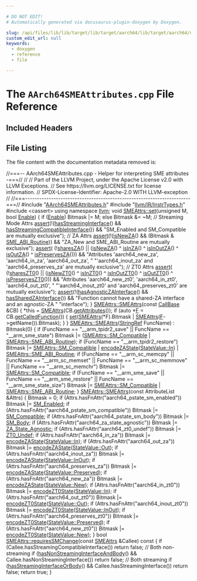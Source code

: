 ```yaml
---

# DO NOT EDIT!
# Automatically generated via docusaurus-plugin-doxygen by Doxygen.

slug: /api/files/lib/lib/target/lib/target/aarch64/lib/target/aarch64/utils/aarch64smeattributes-cpp
custom_edit_url: null
keywords:
  - doxygen
  - reference
  - file

---
```





# The `AArch64SMEAttributes.cpp` File Reference

<DoxygenPage pluginConfig={pluginConfig}>



## Included Headers

<IncludesList>
<IncludesListItem
  filePath="AArch64SMEAttributes.h"
  permalink="/docs/api/files/lib/lib/target/lib/target/aarch64/lib/target/aarch64/utils/aarch64smeattributes-h"
  isLocal="true" />
<IncludesListItem
  filePath="llvm/IR/InstrTypes.h"
  permalink="/docs/api/files/include/include/llvm/include/llvm/ir/instrtypes-h"
  isLocal="true" />
<IncludesListItem
  filePath="cassert"
  permalink=""
  isLocal="false" />
</IncludesList>


## File Listing

The file content with the documentation metadata removed is:

<ProgramListing>

<Link id="l00001" /><CodeLine lineNumber="1"><Highlight kind="comment">//===-- AArch64SMEAttributes.cpp - Helper for interpreting SME attributes -===//</Highlight><Highlight kind="normal"></Highlight></CodeLine>
<Link id="l00002" /><CodeLine lineNumber="2"><Highlight kind="normal"></Highlight><Highlight kind="comment">//</Highlight><Highlight kind="normal"></Highlight></CodeLine>
<Link id="l00003" /><CodeLine lineNumber="3"><Highlight kind="normal"></Highlight><Highlight kind="comment">// Part of the LLVM Project, under the Apache License v2.0 with LLVM Exceptions.</Highlight><Highlight kind="normal"></Highlight></CodeLine>
<Link id="l00004" /><CodeLine lineNumber="4"><Highlight kind="normal"></Highlight><Highlight kind="comment">// See https://llvm.org/LICENSE.txt for license information.</Highlight><Highlight kind="normal"></Highlight></CodeLine>
<Link id="l00005" /><CodeLine lineNumber="5"><Highlight kind="normal"></Highlight><Highlight kind="comment">// SPDX-License-Identifier: Apache-2.0 WITH LLVM-exception</Highlight><Highlight kind="normal"></Highlight></CodeLine>
<Link id="l00006" /><CodeLine lineNumber="6"><Highlight kind="normal"></Highlight><Highlight kind="comment">//</Highlight><Highlight kind="normal"></Highlight></CodeLine>
<Link id="l00007" /><CodeLine lineNumber="7"><Highlight kind="normal"></Highlight><Highlight kind="comment">//===----------------------------------------------------------------------===//</Highlight><Highlight kind="normal"></Highlight></CodeLine>
<Link id="l00008" /><CodeLine lineNumber="8"><Highlight kind="normal"></Highlight></CodeLine>
<Link id="l00009" /><CodeLine lineNumber="9"><Highlight kind="normal"></Highlight><Highlight kind="preprocessor">#include &quot;<a href="/docs/api/files/lib/lib/target/lib/target/aarch64/lib/target/aarch64/utils/aarch64smeattributes-h">AArch64SMEAttributes.h</a>&quot;</Highlight><Highlight kind="normal"></Highlight></CodeLine>
<Link id="l00010" /><CodeLine lineNumber="10"><Highlight kind="normal"></Highlight><Highlight kind="preprocessor">#include &quot;<a href="/docs/api/files/include/include/llvm/include/llvm/ir/instrtypes-h">llvm/IR/InstrTypes.h</a>&quot;</Highlight><Highlight kind="normal"></Highlight></CodeLine>
<Link id="l00011" /><CodeLine lineNumber="11"><Highlight kind="normal"></Highlight><Highlight kind="preprocessor">#include &lt;cassert&gt;</Highlight><Highlight kind="normal"></Highlight></CodeLine>
<Link id="l00012" /><CodeLine lineNumber="12"><Highlight kind="normal"></Highlight></CodeLine>
<Link id="l00013" /><CodeLine lineNumber="13"><Highlight kind="normal"></Highlight><Highlight kind="keyword">using namespace </Highlight><Highlight kind="normal"><a href="/docs/api/namespaces/llvm">llvm</a>;</Highlight></CodeLine>
<Link id="l00014" /><CodeLine lineNumber="14"><Highlight kind="normal"></Highlight></CodeLine>
<Link id="l00015" /><CodeLine lineNumber="15" lineLink="/docs/api/classes/llvm/smeattrs/#a74b3e482c88651fdb789252fdb19b107"><Highlight kind="normal"></Highlight><Highlight kind="keywordtype">void</Highlight><Highlight kind="normal"> <a href="/docs/api/classes/llvm/smeattrs/#a74b3e482c88651fdb789252fdb19b107">SMEAttrs::set</a>(</Highlight><Highlight kind="keywordtype">unsigned</Highlight><Highlight kind="normal"> M, </Highlight><Highlight kind="keywordtype">bool</Highlight><Highlight kind="normal"> <a href="/docs/api/namespaces/llvm/#afdccf3ff7a8dfaa084b07c1fb417bbe2a2faec1f9f8cc7f8f40d521c4dd574f49">Enable</a>) &#123;</Highlight></CodeLine>
<Link id="l00016" /><CodeLine lineNumber="16"><Highlight kind="normal">  </Highlight><Highlight kind="keywordflow">if</Highlight><Highlight kind="normal"> (<a href="/docs/api/namespaces/llvm/#afdccf3ff7a8dfaa084b07c1fb417bbe2a2faec1f9f8cc7f8f40d521c4dd574f49">Enable</a>)</Highlight></CodeLine>
<Link id="l00017" /><CodeLine lineNumber="17"><Highlight kind="normal">    Bitmask |= M;</Highlight></CodeLine>
<Link id="l00018" /><CodeLine lineNumber="18"><Highlight kind="normal">  </Highlight><Highlight kind="keywordflow">else</Highlight><Highlight kind="normal"></Highlight></CodeLine>
<Link id="l00019" /><CodeLine lineNumber="19"><Highlight kind="normal">    Bitmask &amp;= ~M;</Highlight></CodeLine>
<Link id="l00020" /><CodeLine lineNumber="20"><Highlight kind="normal"></Highlight></CodeLine>
<Link id="l00021" /><CodeLine lineNumber="21"><Highlight kind="normal">  </Highlight><Highlight kind="comment">// Streaming Mode Attrs</Highlight><Highlight kind="normal"></Highlight></CodeLine>
<Link id="l00022" /><CodeLine lineNumber="22"><Highlight kind="normal">  <a href="/docs/api/files/lib/lib/target/lib/target/amdgpu/silowercontrolflow-cpp/#a4868c5d81c5ccc98c47aeab6244346a0">assert</a>(!(<a href="/docs/api/classes/llvm/smeattrs/#a0631da4d405aecafd9a30ab19f6a6488">hasStreamingInterface</a>() &amp;&amp; <a href="/docs/api/classes/llvm/smeattrs/#a3f213ec4d32444fe6f73dca3f3690e7d">hasStreamingCompatibleInterface</a>()) &amp;&amp;</Highlight></CodeLine>
<Link id="l00023" /><CodeLine lineNumber="23"><Highlight kind="normal">         </Highlight><Highlight kind="stringliteral">&quot;SM&#95;Enabled and SM&#95;Compatible are mutually exclusive&quot;</Highlight><Highlight kind="normal">);</Highlight></CodeLine>
<Link id="l00024" /><CodeLine lineNumber="24"><Highlight kind="normal"></Highlight></CodeLine>
<Link id="l00025" /><CodeLine lineNumber="25"><Highlight kind="normal">  </Highlight><Highlight kind="comment">// ZA Attrs</Highlight><Highlight kind="normal"></Highlight></CodeLine>
<Link id="l00026" /><CodeLine lineNumber="26"><Highlight kind="normal">  <a href="/docs/api/files/lib/lib/target/lib/target/amdgpu/silowercontrolflow-cpp/#a4868c5d81c5ccc98c47aeab6244346a0">assert</a>(!(<a href="/docs/api/classes/llvm/smeattrs/#ac5c76ddab5601ff5ead828edc802e912">isNewZA</a>() &amp;&amp; (Bitmask &amp; <a href="/docs/api/classes/llvm/smeattrs/#ac3ddd43ec0706cb4af5f9f5b910b2161a7e18bb628f3d4add46ae5f0e8bc06ea1">SME&#95;ABI&#95;Routine</a>)) &amp;&amp;</Highlight></CodeLine>
<Link id="l00027" /><CodeLine lineNumber="27"><Highlight kind="normal">         </Highlight><Highlight kind="stringliteral">&quot;ZA&#95;New and SME&#95;ABI&#95;Routine are mutually exclusive&quot;</Highlight><Highlight kind="normal">);</Highlight></CodeLine>
<Link id="l00028" /><CodeLine lineNumber="28"><Highlight kind="normal"></Highlight></CodeLine>
<Link id="l00029" /><CodeLine lineNumber="29"><Highlight kind="normal">  <a href="/docs/api/files/lib/lib/target/lib/target/amdgpu/silowercontrolflow-cpp/#a4868c5d81c5ccc98c47aeab6244346a0">assert</a>(</Highlight></CodeLine>
<Link id="l00030" /><CodeLine lineNumber="30"><Highlight kind="normal">      (!<a href="/docs/api/classes/llvm/smeattrs/#aa15a533e07f6ac4720eeff0eff804c35">sharesZA</a>() ||</Highlight></CodeLine>
<Link id="l00031" /><CodeLine lineNumber="31"><Highlight kind="normal">       (<a href="/docs/api/classes/llvm/smeattrs/#ac5c76ddab5601ff5ead828edc802e912">isNewZA</a>() ^ <a href="/docs/api/classes/llvm/smeattrs/#a2a044953a906f7fadb980d48bf095e20">isInZA</a>() ^ <a href="/docs/api/classes/llvm/smeattrs/#aadc9b29185f58ba6752a3c7c5e254e14">isInOutZA</a>() ^ <a href="/docs/api/classes/llvm/smeattrs/#a699089d13481fdacd943a6cd11781739">isOutZA</a>() ^ <a href="/docs/api/classes/llvm/smeattrs/#ab0f92885ea519bd5864c82b85067e6a3">isPreservesZA</a>())) &amp;&amp;</Highlight></CodeLine>
<Link id="l00032" /><CodeLine lineNumber="32"><Highlight kind="normal">      </Highlight><Highlight kind="stringliteral">&quot;Attributes &#39;aarch64&#95;new&#95;za&#39;, &#39;aarch64&#95;in&#95;za&#39;, &#39;aarch64&#95;out&#95;za&#39;, &quot;</Highlight><Highlight kind="normal"></Highlight></CodeLine>
<Link id="l00033" /><CodeLine lineNumber="33"><Highlight kind="normal">      </Highlight><Highlight kind="stringliteral">&quot;&#39;aarch64&#95;inout&#95;za&#39; and &#39;aarch64&#95;preserves&#95;za&#39; are mutually exclusive&quot;</Highlight><Highlight kind="normal">);</Highlight></CodeLine>
<Link id="l00034" /><CodeLine lineNumber="34"><Highlight kind="normal"></Highlight></CodeLine>
<Link id="l00035" /><CodeLine lineNumber="35"><Highlight kind="normal">  </Highlight><Highlight kind="comment">// ZT0 Attrs</Highlight><Highlight kind="normal"></Highlight></CodeLine>
<Link id="l00036" /><CodeLine lineNumber="36"><Highlight kind="normal">  <a href="/docs/api/files/lib/lib/target/lib/target/amdgpu/silowercontrolflow-cpp/#a4868c5d81c5ccc98c47aeab6244346a0">assert</a>(</Highlight></CodeLine>
<Link id="l00037" /><CodeLine lineNumber="37"><Highlight kind="normal">      (!<a href="/docs/api/classes/llvm/smeattrs/#a05704200885efea3fc85cff92725e91d">sharesZT0</a>() || (<a href="/docs/api/classes/llvm/smeattrs/#a69746b44d6e2baf8fde71e2ec31d1b36">isNewZT0</a>() ^ <a href="/docs/api/classes/llvm/smeattrs/#a53c16e2a7dc92cb1d8aa8549174fb02d">isInZT0</a>() ^ <a href="/docs/api/classes/llvm/smeattrs/#a6a7c8d26150da168c48f20e3ab5991c2">isInOutZT0</a>() ^ <a href="/docs/api/classes/llvm/smeattrs/#a5ed8a49d1d4f5d58e8b3ebeefbdaecdb">isOutZT0</a>() ^</Highlight></CodeLine>
<Link id="l00038" /><CodeLine lineNumber="38"><Highlight kind="normal">                        <a href="/docs/api/classes/llvm/smeattrs/#a00f3d906fae5d5f0163bc69c7219d51a">isPreservesZT0</a>())) &amp;&amp;</Highlight></CodeLine>
<Link id="l00039" /><CodeLine lineNumber="39"><Highlight kind="normal">      </Highlight><Highlight kind="stringliteral">&quot;Attributes &#39;aarch64&#95;new&#95;zt0&#39;, &#39;aarch64&#95;in&#95;zt0&#39;, &#39;aarch64&#95;out&#95;zt0&#39;, &quot;</Highlight><Highlight kind="normal"></Highlight></CodeLine>
<Link id="l00040" /><CodeLine lineNumber="40"><Highlight kind="normal">      </Highlight><Highlight kind="stringliteral">&quot;&#39;aarch64&#95;inout&#95;zt0&#39; and &#39;aarch64&#95;preserves&#95;zt0&#39; are mutually exclusive&quot;</Highlight><Highlight kind="normal">);</Highlight></CodeLine>
<Link id="l00041" /><CodeLine lineNumber="41"><Highlight kind="normal"></Highlight></CodeLine>
<Link id="l00042" /><CodeLine lineNumber="42"><Highlight kind="normal">  <a href="/docs/api/files/lib/lib/target/lib/target/amdgpu/silowercontrolflow-cpp/#a4868c5d81c5ccc98c47aeab6244346a0">assert</a>(!(<a href="/docs/api/classes/llvm/smeattrs/#a52ba4f9b8290209e88febec35b239e78">hasAgnosticZAInterface</a>() &amp;&amp; <a href="/docs/api/classes/llvm/smeattrs/#afc5529d6f2fb091f8f2a066d3f244526">hasSharedZAInterface</a>()) &amp;&amp;</Highlight></CodeLine>
<Link id="l00043" /><CodeLine lineNumber="43"><Highlight kind="normal">         </Highlight><Highlight kind="stringliteral">&quot;Function cannot have a shared-ZA interface and an agnostic-ZA &quot;</Highlight><Highlight kind="normal"></Highlight></CodeLine>
<Link id="l00044" /><CodeLine lineNumber="44"><Highlight kind="normal">         </Highlight><Highlight kind="stringliteral">&quot;interface&quot;</Highlight><Highlight kind="normal">);</Highlight></CodeLine>
<Link id="l00045" /><CodeLine lineNumber="45"><Highlight kind="normal">&#125;</Highlight></CodeLine>
<Link id="l00046" /><CodeLine lineNumber="46"><Highlight kind="normal"></Highlight></CodeLine>
<Link id="l00047" /><CodeLine lineNumber="47" lineLink="/docs/api/classes/llvm/smeattrs/#aa5e262aac758714fcbe1b579d3d37920"><Highlight kind="normal"><a href="/docs/api/classes/llvm/smeattrs/#a1cfa8c181aa3fd059200b7f7f936e9fe">SMEAttrs::SMEAttrs</a>(</Highlight><Highlight kind="keyword">const</Highlight><Highlight kind="normal"> <a href="/docs/api/classes/llvm/callbase">CallBase</a> &amp;CB) &#123;</Highlight></CodeLine>
<Link id="l00048" /><CodeLine lineNumber="48"><Highlight kind="normal">  &#42;</Highlight><Highlight kind="keyword">this</Highlight><Highlight kind="normal"> = <a href="/docs/api/classes/llvm/smeattrs/#a1cfa8c181aa3fd059200b7f7f936e9fe">SMEAttrs</a>(CB.<a href="/docs/api/classes/llvm/callbase/#ae0c55761fce39dd71617690b04385193">getAttributes</a>());</Highlight></CodeLine>
<Link id="l00049" /><CodeLine lineNumber="49"><Highlight kind="normal">  </Highlight><Highlight kind="keywordflow">if</Highlight><Highlight kind="normal"> (</Highlight><Highlight kind="keyword">auto</Highlight><Highlight kind="normal"> &#42;<a href="/docs/api/files/lib/lib/support/md5-cpp/#a96d73bbd7af15cb1fc38c3f4a3bd82e9">F</a> = CB.<a href="/docs/api/classes/llvm/callbase/#a2b1ae7cf1bafdd43d1fee4c6ad0a2913">getCalledFunction</a>()) &#123;</Highlight></CodeLine>
<Link id="l00050" /><CodeLine lineNumber="50"><Highlight kind="normal">    <a href="/docs/api/classes/llvm/smeattrs/#a74b3e482c88651fdb789252fdb19b107">set</a>(<a href="/docs/api/classes/llvm/smeattrs/#a1cfa8c181aa3fd059200b7f7f936e9fe">SMEAttrs</a>(&#42;F).Bitmask | <a href="/docs/api/classes/llvm/smeattrs/#a1cfa8c181aa3fd059200b7f7f936e9fe">SMEAttrs</a>(<a href="/docs/api/files/lib/lib/support/md5-cpp/#a96d73bbd7af15cb1fc38c3f4a3bd82e9">F</a>-&gt;getName()).Bitmask);</Highlight></CodeLine>
<Link id="l00051" /><CodeLine lineNumber="51"><Highlight kind="normal">  &#125;</Highlight></CodeLine>
<Link id="l00052" /><CodeLine lineNumber="52"><Highlight kind="normal">&#125;</Highlight></CodeLine>
<Link id="l00053" /><CodeLine lineNumber="53"><Highlight kind="normal"></Highlight></CodeLine>
<Link id="l00054" /><CodeLine lineNumber="54" lineLink="/docs/api/classes/llvm/smeattrs/#ac62a2489e88e4e05e640c4bf6b29082f"><Highlight kind="normal"><a href="/docs/api/classes/llvm/smeattrs/#a1cfa8c181aa3fd059200b7f7f936e9fe">SMEAttrs::SMEAttrs</a>(<a href="/docs/api/classes/llvm/stringref">StringRef</a> FuncName) : Bitmask(0) &#123;</Highlight></CodeLine>
<Link id="l00055" /><CodeLine lineNumber="55"><Highlight kind="normal">  </Highlight><Highlight kind="keywordflow">if</Highlight><Highlight kind="normal"> (FuncName == </Highlight><Highlight kind="stringliteral">&quot;&#95;&#95;arm&#95;tpidr2&#95;save&quot;</Highlight><Highlight kind="normal"> || FuncName == </Highlight><Highlight kind="stringliteral">&quot;&#95;&#95;arm&#95;sme&#95;state&quot;</Highlight><Highlight kind="normal">)</Highlight></CodeLine>
<Link id="l00056" /><CodeLine lineNumber="56"><Highlight kind="normal">    Bitmask |= (<a href="/docs/api/classes/llvm/smeattrs/#ac3ddd43ec0706cb4af5f9f5b910b2161ab2289c6755601ab4fda5bad77ca4f330">SMEAttrs::SM&#95;Compatible</a> | <a href="/docs/api/classes/llvm/smeattrs/#ac3ddd43ec0706cb4af5f9f5b910b2161a7e18bb628f3d4add46ae5f0e8bc06ea1">SMEAttrs::SME&#95;ABI&#95;Routine</a>);</Highlight></CodeLine>
<Link id="l00057" /><CodeLine lineNumber="57"><Highlight kind="normal">  </Highlight><Highlight kind="keywordflow">if</Highlight><Highlight kind="normal"> (FuncName == </Highlight><Highlight kind="stringliteral">&quot;&#95;&#95;arm&#95;tpidr2&#95;restore&quot;</Highlight><Highlight kind="normal">)</Highlight></CodeLine>
<Link id="l00058" /><CodeLine lineNumber="58"><Highlight kind="normal">    Bitmask |= <a href="/docs/api/classes/llvm/smeattrs/#ac3ddd43ec0706cb4af5f9f5b910b2161ab2289c6755601ab4fda5bad77ca4f330">SMEAttrs::SM&#95;Compatible</a> | <a href="/docs/api/classes/llvm/smeattrs/#a12e5d29860fe2c7589e171f9226ac72a">encodeZAState</a>(<a href="/docs/api/classes/llvm/smeattrs/#a786805d9eb176b61475f63d699d6344eaefeb369cccbd560588a756610865664c">StateValue::In</a>) |</Highlight></CodeLine>
<Link id="l00059" /><CodeLine lineNumber="59"><Highlight kind="normal">               <a href="/docs/api/classes/llvm/smeattrs/#ac3ddd43ec0706cb4af5f9f5b910b2161a7e18bb628f3d4add46ae5f0e8bc06ea1">SMEAttrs::SME&#95;ABI&#95;Routine</a>;</Highlight></CodeLine>
<Link id="l00060" /><CodeLine lineNumber="60"><Highlight kind="normal">  </Highlight><Highlight kind="keywordflow">if</Highlight><Highlight kind="normal"> (FuncName == </Highlight><Highlight kind="stringliteral">&quot;&#95;&#95;arm&#95;sc&#95;memcpy&quot;</Highlight><Highlight kind="normal"> || FuncName == </Highlight><Highlight kind="stringliteral">&quot;&#95;&#95;arm&#95;sc&#95;memset&quot;</Highlight><Highlight kind="normal"> ||</Highlight></CodeLine>
<Link id="l00061" /><CodeLine lineNumber="61"><Highlight kind="normal">      FuncName == </Highlight><Highlight kind="stringliteral">&quot;&#95;&#95;arm&#95;sc&#95;memmove&quot;</Highlight><Highlight kind="normal"> || FuncName == </Highlight><Highlight kind="stringliteral">&quot;&#95;&#95;arm&#95;sc&#95;memchr&quot;</Highlight><Highlight kind="normal">)</Highlight></CodeLine>
<Link id="l00062" /><CodeLine lineNumber="62"><Highlight kind="normal">    Bitmask |= <a href="/docs/api/classes/llvm/smeattrs/#ac3ddd43ec0706cb4af5f9f5b910b2161ab2289c6755601ab4fda5bad77ca4f330">SMEAttrs::SM&#95;Compatible</a>;</Highlight></CodeLine>
<Link id="l00063" /><CodeLine lineNumber="63"><Highlight kind="normal">  </Highlight><Highlight kind="keywordflow">if</Highlight><Highlight kind="normal"> (FuncName == </Highlight><Highlight kind="stringliteral">&quot;&#95;&#95;arm&#95;sme&#95;save&quot;</Highlight><Highlight kind="normal"> || FuncName == </Highlight><Highlight kind="stringliteral">&quot;&#95;&#95;arm&#95;sme&#95;restore&quot;</Highlight><Highlight kind="normal"> ||</Highlight></CodeLine>
<Link id="l00064" /><CodeLine lineNumber="64"><Highlight kind="normal">      FuncName == </Highlight><Highlight kind="stringliteral">&quot;&#95;&#95;arm&#95;sme&#95;state&#95;size&quot;</Highlight><Highlight kind="normal">)</Highlight></CodeLine>
<Link id="l00065" /><CodeLine lineNumber="65"><Highlight kind="normal">    Bitmask |= <a href="/docs/api/classes/llvm/smeattrs/#ac3ddd43ec0706cb4af5f9f5b910b2161ab2289c6755601ab4fda5bad77ca4f330">SMEAttrs::SM&#95;Compatible</a> | <a href="/docs/api/classes/llvm/smeattrs/#ac3ddd43ec0706cb4af5f9f5b910b2161a7e18bb628f3d4add46ae5f0e8bc06ea1">SMEAttrs::SME&#95;ABI&#95;Routine</a>;</Highlight></CodeLine>
<Link id="l00066" /><CodeLine lineNumber="66"><Highlight kind="normal">&#125;</Highlight></CodeLine>
<Link id="l00067" /><CodeLine lineNumber="67"><Highlight kind="normal"></Highlight></CodeLine>
<Link id="l00068" /><CodeLine lineNumber="68" lineLink="/docs/api/classes/llvm/smeattrs/#aa6d7c918ff7f20fdc03905b056edd11e"><Highlight kind="normal"><a href="/docs/api/classes/llvm/smeattrs/#a1cfa8c181aa3fd059200b7f7f936e9fe">SMEAttrs::SMEAttrs</a>(</Highlight><Highlight kind="keyword">const</Highlight><Highlight kind="normal"> AttributeList &amp;Attrs) &#123;</Highlight></CodeLine>
<Link id="l00069" /><CodeLine lineNumber="69"><Highlight kind="normal">  Bitmask = 0;</Highlight></CodeLine>
<Link id="l00070" /><CodeLine lineNumber="70"><Highlight kind="normal">  </Highlight><Highlight kind="keywordflow">if</Highlight><Highlight kind="normal"> (Attrs.hasFnAttr(</Highlight><Highlight kind="stringliteral">&quot;aarch64&#95;pstate&#95;sm&#95;enabled&quot;</Highlight><Highlight kind="normal">))</Highlight></CodeLine>
<Link id="l00071" /><CodeLine lineNumber="71"><Highlight kind="normal">    Bitmask |= <a href="/docs/api/classes/llvm/smeattrs/#ac3ddd43ec0706cb4af5f9f5b910b2161adc47f081f050b4bbfa660018a2f55efc">SM&#95;Enabled</a>;</Highlight></CodeLine>
<Link id="l00072" /><CodeLine lineNumber="72"><Highlight kind="normal">  </Highlight><Highlight kind="keywordflow">if</Highlight><Highlight kind="normal"> (Attrs.hasFnAttr(</Highlight><Highlight kind="stringliteral">&quot;aarch64&#95;pstate&#95;sm&#95;compatible&quot;</Highlight><Highlight kind="normal">))</Highlight></CodeLine>
<Link id="l00073" /><CodeLine lineNumber="73"><Highlight kind="normal">    Bitmask |= <a href="/docs/api/classes/llvm/smeattrs/#ac3ddd43ec0706cb4af5f9f5b910b2161ab2289c6755601ab4fda5bad77ca4f330">SM&#95;Compatible</a>;</Highlight></CodeLine>
<Link id="l00074" /><CodeLine lineNumber="74"><Highlight kind="normal">  </Highlight><Highlight kind="keywordflow">if</Highlight><Highlight kind="normal"> (Attrs.hasFnAttr(</Highlight><Highlight kind="stringliteral">&quot;aarch64&#95;pstate&#95;sm&#95;body&quot;</Highlight><Highlight kind="normal">))</Highlight></CodeLine>
<Link id="l00075" /><CodeLine lineNumber="75"><Highlight kind="normal">    Bitmask |= <a href="/docs/api/classes/llvm/smeattrs/#ac3ddd43ec0706cb4af5f9f5b910b2161a78a2a47d2f2af8aca07759839ae0b018">SM&#95;Body</a>;</Highlight></CodeLine>
<Link id="l00076" /><CodeLine lineNumber="76"><Highlight kind="normal">  </Highlight><Highlight kind="keywordflow">if</Highlight><Highlight kind="normal"> (Attrs.hasFnAttr(</Highlight><Highlight kind="stringliteral">&quot;aarch64&#95;za&#95;state&#95;agnostic&quot;</Highlight><Highlight kind="normal">))</Highlight></CodeLine>
<Link id="l00077" /><CodeLine lineNumber="77"><Highlight kind="normal">    Bitmask |= <a href="/docs/api/classes/llvm/smeattrs/#ac3ddd43ec0706cb4af5f9f5b910b2161ab7990779115cc548dc085610e81f4f3b">ZA&#95;State&#95;Agnostic</a>;</Highlight></CodeLine>
<Link id="l00078" /><CodeLine lineNumber="78"><Highlight kind="normal">  </Highlight><Highlight kind="keywordflow">if</Highlight><Highlight kind="normal"> (Attrs.hasFnAttr(</Highlight><Highlight kind="stringliteral">&quot;aarch64&#95;zt0&#95;undef&quot;</Highlight><Highlight kind="normal">))</Highlight></CodeLine>
<Link id="l00079" /><CodeLine lineNumber="79"><Highlight kind="normal">    Bitmask |= <a href="/docs/api/classes/llvm/smeattrs/#ac3ddd43ec0706cb4af5f9f5b910b2161a4b700f4ff7fed0fe466634c23670c371">ZT0&#95;Undef</a>;</Highlight></CodeLine>
<Link id="l00080" /><CodeLine lineNumber="80"><Highlight kind="normal">  </Highlight><Highlight kind="keywordflow">if</Highlight><Highlight kind="normal"> (Attrs.hasFnAttr(</Highlight><Highlight kind="stringliteral">&quot;aarch64&#95;in&#95;za&quot;</Highlight><Highlight kind="normal">))</Highlight></CodeLine>
<Link id="l00081" /><CodeLine lineNumber="81"><Highlight kind="normal">    Bitmask |= <a href="/docs/api/classes/llvm/smeattrs/#a12e5d29860fe2c7589e171f9226ac72a">encodeZAState</a>(<a href="/docs/api/classes/llvm/smeattrs/#a786805d9eb176b61475f63d699d6344eaefeb369cccbd560588a756610865664c">StateValue::In</a>);</Highlight></CodeLine>
<Link id="l00082" /><CodeLine lineNumber="82"><Highlight kind="normal">  </Highlight><Highlight kind="keywordflow">if</Highlight><Highlight kind="normal"> (Attrs.hasFnAttr(</Highlight><Highlight kind="stringliteral">&quot;aarch64&#95;out&#95;za&quot;</Highlight><Highlight kind="normal">))</Highlight></CodeLine>
<Link id="l00083" /><CodeLine lineNumber="83"><Highlight kind="normal">    Bitmask |= <a href="/docs/api/classes/llvm/smeattrs/#a12e5d29860fe2c7589e171f9226ac72a">encodeZAState</a>(<a href="/docs/api/classes/llvm/smeattrs/#a786805d9eb176b61475f63d699d6344ea7c147cda9e49590f6abe83d118b7353b">StateValue::Out</a>);</Highlight></CodeLine>
<Link id="l00084" /><CodeLine lineNumber="84"><Highlight kind="normal">  </Highlight><Highlight kind="keywordflow">if</Highlight><Highlight kind="normal"> (Attrs.hasFnAttr(</Highlight><Highlight kind="stringliteral">&quot;aarch64&#95;inout&#95;za&quot;</Highlight><Highlight kind="normal">))</Highlight></CodeLine>
<Link id="l00085" /><CodeLine lineNumber="85"><Highlight kind="normal">    Bitmask |= <a href="/docs/api/classes/llvm/smeattrs/#a12e5d29860fe2c7589e171f9226ac72a">encodeZAState</a>(<a href="/docs/api/classes/llvm/smeattrs/#a786805d9eb176b61475f63d699d6344ea47a54d9da8952a3980d27488b00a21c1">StateValue::InOut</a>);</Highlight></CodeLine>
<Link id="l00086" /><CodeLine lineNumber="86"><Highlight kind="normal">  </Highlight><Highlight kind="keywordflow">if</Highlight><Highlight kind="normal"> (Attrs.hasFnAttr(</Highlight><Highlight kind="stringliteral">&quot;aarch64&#95;preserves&#95;za&quot;</Highlight><Highlight kind="normal">))</Highlight></CodeLine>
<Link id="l00087" /><CodeLine lineNumber="87"><Highlight kind="normal">    Bitmask |= <a href="/docs/api/classes/llvm/smeattrs/#a12e5d29860fe2c7589e171f9226ac72a">encodeZAState</a>(<a href="/docs/api/classes/llvm/smeattrs/#a786805d9eb176b61475f63d699d6344ea5e837ef81141bf040b588faa5a333683">StateValue::Preserved</a>);</Highlight></CodeLine>
<Link id="l00088" /><CodeLine lineNumber="88"><Highlight kind="normal">  </Highlight><Highlight kind="keywordflow">if</Highlight><Highlight kind="normal"> (Attrs.hasFnAttr(</Highlight><Highlight kind="stringliteral">&quot;aarch64&#95;new&#95;za&quot;</Highlight><Highlight kind="normal">))</Highlight></CodeLine>
<Link id="l00089" /><CodeLine lineNumber="89"><Highlight kind="normal">    Bitmask |= <a href="/docs/api/classes/llvm/smeattrs/#a12e5d29860fe2c7589e171f9226ac72a">encodeZAState</a>(<a href="/docs/api/classes/llvm/smeattrs/#a786805d9eb176b61475f63d699d6344ea03c2e7e41ffc181a4e84080b4710e81e">StateValue::New</a>);</Highlight></CodeLine>
<Link id="l00090" /><CodeLine lineNumber="90"><Highlight kind="normal">  </Highlight><Highlight kind="keywordflow">if</Highlight><Highlight kind="normal"> (Attrs.hasFnAttr(</Highlight><Highlight kind="stringliteral">&quot;aarch64&#95;in&#95;zt0&quot;</Highlight><Highlight kind="normal">))</Highlight></CodeLine>
<Link id="l00091" /><CodeLine lineNumber="91"><Highlight kind="normal">    Bitmask |= <a href="/docs/api/classes/llvm/smeattrs/#aff781ae50114ed4d856994602a9d5406">encodeZT0State</a>(<a href="/docs/api/classes/llvm/smeattrs/#a786805d9eb176b61475f63d699d6344eaefeb369cccbd560588a756610865664c">StateValue::In</a>);</Highlight></CodeLine>
<Link id="l00092" /><CodeLine lineNumber="92"><Highlight kind="normal">  </Highlight><Highlight kind="keywordflow">if</Highlight><Highlight kind="normal"> (Attrs.hasFnAttr(</Highlight><Highlight kind="stringliteral">&quot;aarch64&#95;out&#95;zt0&quot;</Highlight><Highlight kind="normal">))</Highlight></CodeLine>
<Link id="l00093" /><CodeLine lineNumber="93"><Highlight kind="normal">    Bitmask |= <a href="/docs/api/classes/llvm/smeattrs/#aff781ae50114ed4d856994602a9d5406">encodeZT0State</a>(<a href="/docs/api/classes/llvm/smeattrs/#a786805d9eb176b61475f63d699d6344ea7c147cda9e49590f6abe83d118b7353b">StateValue::Out</a>);</Highlight></CodeLine>
<Link id="l00094" /><CodeLine lineNumber="94"><Highlight kind="normal">  </Highlight><Highlight kind="keywordflow">if</Highlight><Highlight kind="normal"> (Attrs.hasFnAttr(</Highlight><Highlight kind="stringliteral">&quot;aarch64&#95;inout&#95;zt0&quot;</Highlight><Highlight kind="normal">))</Highlight></CodeLine>
<Link id="l00095" /><CodeLine lineNumber="95"><Highlight kind="normal">    Bitmask |= <a href="/docs/api/classes/llvm/smeattrs/#aff781ae50114ed4d856994602a9d5406">encodeZT0State</a>(<a href="/docs/api/classes/llvm/smeattrs/#a786805d9eb176b61475f63d699d6344ea47a54d9da8952a3980d27488b00a21c1">StateValue::InOut</a>);</Highlight></CodeLine>
<Link id="l00096" /><CodeLine lineNumber="96"><Highlight kind="normal">  </Highlight><Highlight kind="keywordflow">if</Highlight><Highlight kind="normal"> (Attrs.hasFnAttr(</Highlight><Highlight kind="stringliteral">&quot;aarch64&#95;preserves&#95;zt0&quot;</Highlight><Highlight kind="normal">))</Highlight></CodeLine>
<Link id="l00097" /><CodeLine lineNumber="97"><Highlight kind="normal">    Bitmask |= <a href="/docs/api/classes/llvm/smeattrs/#aff781ae50114ed4d856994602a9d5406">encodeZT0State</a>(<a href="/docs/api/classes/llvm/smeattrs/#a786805d9eb176b61475f63d699d6344ea5e837ef81141bf040b588faa5a333683">StateValue::Preserved</a>);</Highlight></CodeLine>
<Link id="l00098" /><CodeLine lineNumber="98"><Highlight kind="normal">  </Highlight><Highlight kind="keywordflow">if</Highlight><Highlight kind="normal"> (Attrs.hasFnAttr(</Highlight><Highlight kind="stringliteral">&quot;aarch64&#95;new&#95;zt0&quot;</Highlight><Highlight kind="normal">))</Highlight></CodeLine>
<Link id="l00099" /><CodeLine lineNumber="99"><Highlight kind="normal">    Bitmask |= <a href="/docs/api/classes/llvm/smeattrs/#aff781ae50114ed4d856994602a9d5406">encodeZT0State</a>(<a href="/docs/api/classes/llvm/smeattrs/#a786805d9eb176b61475f63d699d6344ea03c2e7e41ffc181a4e84080b4710e81e">StateValue::New</a>);</Highlight></CodeLine>
<Link id="l00100" /><CodeLine lineNumber="100"><Highlight kind="normal">&#125;</Highlight></CodeLine>
<Link id="l00101" /><CodeLine lineNumber="101"><Highlight kind="normal"></Highlight></CodeLine>
<Link id="l00102" /><CodeLine lineNumber="102" lineLink="/docs/api/classes/llvm/smeattrs/#a53b5f403cb0929bd20ac860f699cda2a"><Highlight kind="normal"></Highlight><Highlight kind="keywordtype">bool</Highlight><Highlight kind="normal"> <a href="/docs/api/classes/llvm/smeattrs/#a53b5f403cb0929bd20ac860f699cda2a">SMEAttrs::requiresSMChange</a>(</Highlight><Highlight kind="keyword">const</Highlight><Highlight kind="normal"> <a href="/docs/api/classes/llvm/smeattrs/#a1cfa8c181aa3fd059200b7f7f936e9fe">SMEAttrs</a> &amp;Callee)</Highlight><Highlight kind="keyword"> const </Highlight><Highlight kind="normal">&#123;</Highlight></CodeLine>
<Link id="l00103" /><CodeLine lineNumber="103"><Highlight kind="normal">  </Highlight><Highlight kind="keywordflow">if</Highlight><Highlight kind="normal"> (Callee.hasStreamingCompatibleInterface())</Highlight></CodeLine>
<Link id="l00104" /><CodeLine lineNumber="104"><Highlight kind="normal">    </Highlight><Highlight kind="keywordflow">return</Highlight><Highlight kind="normal"> </Highlight><Highlight kind="keyword">false</Highlight><Highlight kind="normal">;</Highlight></CodeLine>
<Link id="l00105" /><CodeLine lineNumber="105"><Highlight kind="normal"></Highlight></CodeLine>
<Link id="l00106" /><CodeLine lineNumber="106"><Highlight kind="normal">  </Highlight><Highlight kind="comment">// Both non-streaming</Highlight><Highlight kind="normal"></Highlight></CodeLine>
<Link id="l00107" /><CodeLine lineNumber="107"><Highlight kind="normal">  </Highlight><Highlight kind="keywordflow">if</Highlight><Highlight kind="normal"> (<a href="/docs/api/classes/llvm/smeattrs/#a1702889e841fef1eafacab6fd2860082">hasNonStreamingInterfaceAndBody</a>() &amp;&amp; Callee.hasNonStreamingInterface())</Highlight></CodeLine>
<Link id="l00108" /><CodeLine lineNumber="108"><Highlight kind="normal">    </Highlight><Highlight kind="keywordflow">return</Highlight><Highlight kind="normal"> </Highlight><Highlight kind="keyword">false</Highlight><Highlight kind="normal">;</Highlight></CodeLine>
<Link id="l00109" /><CodeLine lineNumber="109"><Highlight kind="normal"></Highlight></CodeLine>
<Link id="l00110" /><CodeLine lineNumber="110"><Highlight kind="normal">  </Highlight><Highlight kind="comment">// Both streaming</Highlight><Highlight kind="normal"></Highlight></CodeLine>
<Link id="l00111" /><CodeLine lineNumber="111"><Highlight kind="normal">  </Highlight><Highlight kind="keywordflow">if</Highlight><Highlight kind="normal"> (<a href="/docs/api/classes/llvm/smeattrs/#a74197613bcbc100772a3359ab5788a14">hasStreamingInterfaceOrBody</a>() &amp;&amp; Callee.hasStreamingInterface())</Highlight></CodeLine>
<Link id="l00112" /><CodeLine lineNumber="112"><Highlight kind="normal">    </Highlight><Highlight kind="keywordflow">return</Highlight><Highlight kind="normal"> </Highlight><Highlight kind="keyword">false</Highlight><Highlight kind="normal">;</Highlight></CodeLine>
<Link id="l00113" /><CodeLine lineNumber="113"><Highlight kind="normal"></Highlight></CodeLine>
<Link id="l00114" /><CodeLine lineNumber="114"><Highlight kind="normal">  </Highlight><Highlight kind="keywordflow">return</Highlight><Highlight kind="normal"> </Highlight><Highlight kind="keyword">true</Highlight><Highlight kind="normal">;</Highlight></CodeLine>
<Link id="l00115" /><CodeLine lineNumber="115"><Highlight kind="normal">&#125;</Highlight></CodeLine>

</ProgramListing>

</DoxygenPage>
